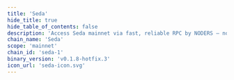 ```yaml
---
title: 'Seda'
hide_title: true
hide_table_of_contents: false
description: 'Access Seda mainnet via fast, reliable RPC by NODERS — no limits, Omnichain-ready, and built for scalable Web3'
chain_name: 'Seda'
scope: 'mainnet'
chain_id: 'seda-1'
binary_version: 'v0.1.8-hotfix.3'
icon_url: 'seda-icon.svg'
---
```



<ChainLayout>
  <ChainHero
    name="Seda"
    iconUrl="img/seda-icon.svg"
    bgColor="#6100FF"
    scope="mainnet"
    chainId="seda-1"
    nodeVersion="v0.1.8-hotfix.3"
    token="SEDA"
    stakeUrl="https://wallet.keplr.app/?modal=staking&chain=seda-1&validator_address=sedavaloper1ur9sw064p8zs793cn20y6qapaz4rsccmcjv96y&step_id=3&action_id=stake"
    restakeUrl="https://restake.app/seda/sedavaloper1ur9sw064p8zs793cn20y6qapaz4rsccmcjv96y"
    websiteUrl="https://www.seda.xyz/"
    githubUrl="https://github.com/sedaprotocol/seda-chain"
    xUrl="https://twitter.com/sedaprotocol"
    discordUrl="https://discord.gg/Ae4V6y6qrW"
  />

  <ProductLinks
    appUrl=""
    appImageUrl="img/products/"
    explorerUrl=""
    explorerImageUrl="img/products/seda-exp.png"
    faucetUrl=""
  />

  <ToolsGrid
    chainName="seda"
    scope="mainnet"
    showInstall={true}
    showUpgrade={true}
    showGenesis={true}
    showCli={true}
    showEndpoints={true}
    showStateSync={true}
    showSnapshot={true}
    showMonitoring={true}
    showLivePeers={true}
    showSeed={true}
    showAddressBook={true}
    showExplorersList={true}
    showPublicEndpoints={true}
    showUsefulTools={false}
    showUpgradeWatcher={false}
  />

</ChainLayout>
